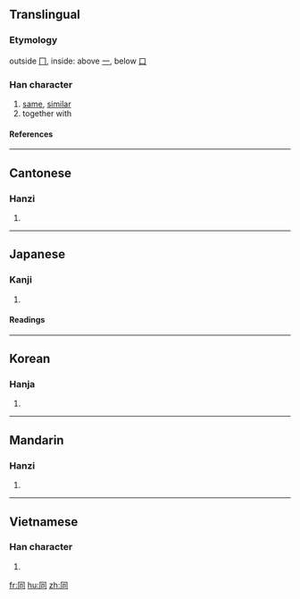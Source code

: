 {{see|仝|衕}}

==Translingual==
===Etymology===
outside [[冂]], inside: above [[一]], below [[口]]
===Han character===
{{Han char|rad=口|as=03|sn=6|four=7722<sub>0</sub>|canj=月一口 (BMR)}}
# [[same]], [[similar]]
# together with
====References====
{{Han ref|kx=0175.060|dkj=03294|dj=0389.060|hdz=10578.010|uh=540C|ud=21516|bh=A650|bd=42576}}
----
==Cantonese==
===Hanzi===
{{yue-hanzi|jyut=|y=tung4}}
# {{defn|Cantonese}}
----
==Japanese==
===Kanji===
{{ja-kanji|grade=|rs=口03}}
# {{defn|Japanese}} 
====Readings====
{{ja-readings|on=[[どう]] (dō), [[とう]] (tō)|kun=[[おなじ]] (onaji), [[ともに]] (tomoni), [[ともにする]] (tomonisuru)}}
----
==Korean==
===Hanja===
{{ko-hanja|hangeul=동|rv=dong|mr=tong}}
# {{defn|Korean}}
----
==Mandarin==
===Hanzi===
{{cmn-hanzi|tra=衕|pin=[[tóng]] (tong2)|wg=t'ung<sup>2</sup>}}
# {{defn|Mandarin}}
----
==Vietnamese==
===Han character===
{{vi-hantu|'''Pronounciation''': đồng, đùng, đang}}
# {{defn|Vietnamese}}

[[fr:同]]
[[hu:同]]
[[zh:同]]